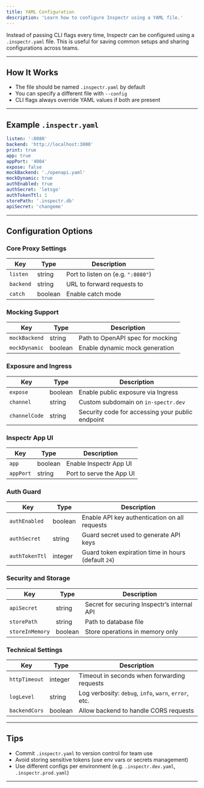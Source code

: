 ```yaml
---
title: YAML Configuration
description: 'Learn how to configure Inspectr using a YAML file.'
---
```


[//]: # '# 📝 YAML Configuration (.inspectr.yaml)'

Instead of passing CLI flags every time, Inspectr can be configured using a `.inspectr.yaml` file. This is useful for saving common setups and sharing configurations across teams.

---

## How It Works

- The file should be named `.inspectr.yaml` by default
- You can specify a different file with `--config`
- CLI flags always override YAML values if both are present

---

## Example `.inspectr.yaml`

```yaml
listen: ':8080'
backend: 'http://localhost:3000'
print: true
app: true
appPort: '4004'
expose: false
mockBackend: './openapi.yaml'
mockDynamic: true
authEnabled: true
authSecret: 'letsgo'
authTokenTtl: 1
storePath: '.inspectr.db'
apiSecret: 'changeme'
```

---

## Configuration Options

### Core Proxy Settings

| Key       | Type    | Description                        |
| --------- | ------- | ---------------------------------- |
| `listen`  | string  | Port to listen on (e.g. `":8080"`) |
| `backend` | string  | URL to forward requests to         |
| `catch`   | boolean | Enable catch mode                  |

### Mocking Support

| Key           | Type    | Description                      |
| ------------- | ------- | -------------------------------- |
| `mockBackend` | string  | Path to OpenAPI spec for mocking |
| `mockDynamic` | boolean | Enable dynamic mock generation   |

### Exposure and Ingress

| Key           | Type    | Description                                      |
| ------------- | ------- | ------------------------------------------------ |
| `expose`      | boolean | Enable public exposure via Ingress               |
| `channel`     | string  | Custom subdomain on `in-spectr.dev`              |
| `channelCode` | string  | Security code for accessing your public endpoint |

### Inspectr App UI

| Key       | Type    | Description              |
| --------- | ------- | ------------------------ |
| `app`     | boolean | Enable Inspectr App UI   |
| `appPort` | string  | Port to serve the App UI |

### Auth Guard

| Key            | Type    | Description                                         |
|----------------|---------|-----------------------------------------------------|
| `authEnabled`  | boolean | Enable API key authentication on all requests       |
| `authSecret`   | string  | Guard secret used to generate API keys              |
| `authTokenTtl` | integer | Guard token expiration time in hours (default `24`) |

### Security and Storage

| Key             | Type    | Description                                 |
| --------------- | ------- | ------------------------------------------- |
| `apiSecret`     | string  | Secret for securing Inspectr’s internal API |
| `storePath`     | string  | Path to database file                       |
| `storeInMemory` | boolean | Store operations in memory only             |

### Technical Settings

| Key           | Type    | Description                                           |
| ------------- | ------- | ----------------------------------------------------- |
| `httpTimeout` | integer | Timeout in seconds when forwarding requests           |
| `logLevel`    | string  | Log verbosity: `debug`, `info`, `warn`, `error`, etc. |
| `backendCors` | boolean | Allow backend to handle CORS requests                 |

---

## Tips

- Commit `.inspectr.yaml` to version control for team use
- Avoid storing sensitive tokens (use env vars or secrets management)
- Use different configs per environment (e.g. `.inspectr.dev.yaml`, `.inspectr.prod.yaml`)

---

[//]: # '## 📚 Related Topics'
[//]: #
[//]: # '* [CLI Options →](/configuration/cli-options)'
[//]: # '* [Mocking APIs →](/guides/mocking)'
[//]: # '* [Secure Exposure →](/exposing/securing-exposure)'
